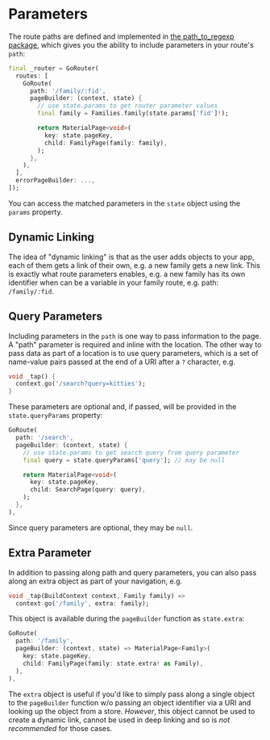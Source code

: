 # Parameters
The route paths are defined and implemented in [the path_to_regexp
package](https://pub.dev/packages/path_to_regexp), which gives you the ability
to include parameters in your route's `path`: 

```dart
final _router = GoRouter(
  routes: [
    GoRoute(
      path: '/family/:fid',
      pageBuilder: (context, state) {
        // use state.params to get router parameter values
        final family = Families.family(state.params['fid']!);

        return MaterialPage<void>(
          key: state.pageKey,
          child: FamilyPage(family: family),
        );
      },
    ),
  ],
  errorPageBuilder: ...,
]);
```

You can access the matched parameters in the `state` object using the `params`
property.

## Dynamic Linking
The idea of "dynamic linking" is that as the user adds objects to your app, each
of them gets a link of their own, e.g. a new family gets a new link. This is
exactly what route parameters enables, e.g. a new family has its own identifier
when can be a variable in your family route, e.g. path: `/family/:fid`.

## Query Parameters

Including parameters in the `path` is one way to pass information to the page. A
"path" parameter is required and inline with the location. The other way to pass
data as part of a location is to use query parameters, which is a set of
name-value pairs passed at the end of a URI after a `?` character, e.g.

```dart
void _tap() {
  context.go('/search?query=kitties');
}
```

These parameters are optional and, if passed, will be provided in the
`state.queryParams` property:

```dart
GoRoute(
  path: '/search',
  pageBuilder: (context, state) {
    // use state.params to get search query from query parameter
    final query = state.queryParams['query']; // may be null

    return MaterialPage<void>(
      key: state.pageKey,
      child: SearchPage(query: query),
    );
  },
),
```

Since query parameters are optional, they may be `null`.

## Extra Parameter
In addition to passing along path and query parameters, you can also pass along
an extra object as part of your navigation, e.g.

```dart
void _tap(BuildContext context, Family family) =>
  context.go('/family', extra: family);
```

This object is available during the `pageBuilder` function as `state.extra`:

```dart
GoRoute(
  path: '/family',
  pageBuilder: (context, state) => MaterialPage<Family>(
    key: state.pageKey,
    child: FamilyPage(family: state.extra! as Family),
  ),
),
```

The `extra` object is useful if you'd like to simply pass along a single object
to the `pageBuilder` function w/o passing an object identifier via a URI and
looking up the object from a store. _However_, this object cannot be used to
create a dynamic link, cannot be used in deep linking and so is _not
recommended_ for those cases.